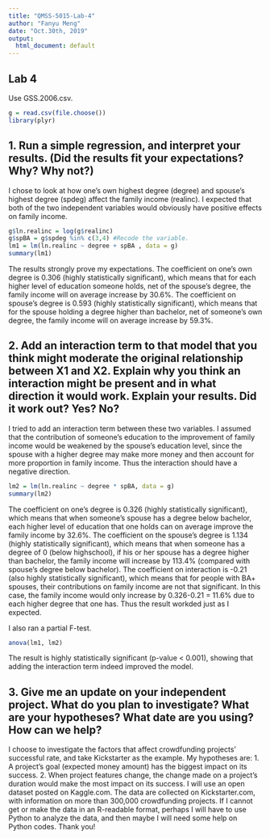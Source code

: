 ---
title: "QMSS-5015-Lab-4"
author: "Fanyu Meng"
date: "Oct.30th, 2019"
output:
  html_document: default
---

## Lab 4

Use GSS.2006.csv.
```{r setup}
g = read.csv(file.choose())
library(plyr)
```

## 1. Run a simple regression, and interpret your results.  (Did the results fit your expectations?  Why?  Why not?)  

I chose to look at how one's own highest degree (degree) and spouse's highest degree (spdeg) affect the family income (realinc). I expected that both of the two independent variables would obviously have positive effects on family income.

```{r table 1}
g$ln.realinc = log(g$realinc) 
g$spBA = g$spdeg %in% c(3,4) #Recode the variable.
lm1 = lm(ln.realinc ~ degree + spBA , data = g)
summary(lm1)
```

The results strongly prove my expectations. The coefficient on one's own degree is 0.306 (highly statistically significant), which means that for each higher level of education someone holds, net of the spouse's degree, the family income will on average increase by 30.6%. The coefficient on spouse's degree is 0.593 (highly statistically significant), which means that for the spouse holding a degree higher than bachelor, net of someone's own degree, the family income will on average increase by 59.3%. 

## 2. Add an interaction term to that model that you think might moderate the original relationship between X1 and X2.  Explain why you think an interaction might be present and in what direction it would work.  Explain your results.  Did it work out?  Yes?  No?  

I tried to add an interaction term between these two variables. I assumed that the contribution of someone's education to the improvement of family income would be weakened by the spouse's education level, since the spouse with a higher degree may make more money and then account for more proportion in family income. Thus the interaction should have a negative direction.

```{r table 2}

lm2 = lm(ln.realinc ~ degree * spBA, data = g)
summary(lm2)
```

The coefficient on one's degree is 0.326 (highly statistically significant), which means that when someone's spouse has a degree below bachelor, each higher level of education that one holds can on average improve the family income by 32.6%. The coefficient on the spouse's degree is 1.134 (highly statistically significant), which means that when someone has a degree of 0 (below highschool), if his or her spouse has a degree higher than bachelor, the family income will increase by 113.4% (compared with spouse's degree below bachelor). The coefficient on interaction is -0.21 (also highly statistically significant), which means that for people with BA+ spouses, their contributions on family income are not that significant. In this case, the family income would only increase by 0.326-0.21 = 11.6% due to each higher degree that one has. Thus the result workded just as I expected. 

I also ran a partial F-test. 

```{r table 3}

anova(lm1, lm2)
```

The result is highly statistically significant (p-value < 0.001), showing that adding the interaction term indeed improved the model.

## 3. Give me an update on your independent project.  What do you plan to investigate?  What are your hypotheses?  What date are you using?  How can we help? 

I choose to investigate the factors that affect crowdfunding projects’ successful rate, and take Kickstarter as the example. 
My hypotheses are:
1. A project’s goal (expected money amount) has the biggest impact on its success.
2. When project features change, the change made on a project’s duration would make the most impact on its success.
I will use an open dataset posted on Kaggle.com. The data are collected on Kickstarter.com, with information on more than 300,000 crowdfunding projects. 
If I cannot get or make the data in an R-readable format, perhaps I will have to use Python to analyze the data, and then maybe I will need some help on Python codes. Thank you!



